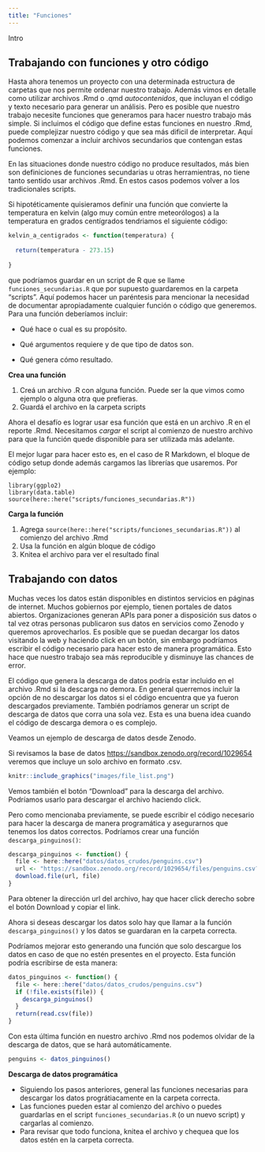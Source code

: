 ```yaml
---
title: "Funciones"
---
```


Intro



## Trabajando con funciones y otro código

Hasta ahora tenemos un proyecto con una determinada estructura de carpetas que nos permite ordenar nuestro trabajo. Además vimos en detalle como utilizar archivos .Rmd o .qmd *autocontenidos*, que incluyan el código y texto necesario para generar un análisis. Pero es posible que nuestro trabajo necesite funciones que generamos para hacer nuestro trabajo más simple. Si incluimos el código que define estas funciones en nuestro .Rmd, puede complejizar nuestro código y que sea más dificil de interpretar. Aquí podemos comenzar a incluir archivos secundarios que contengan estas funciones.

En las situaciones donde nuestro código no produce resultados, más bien son definiciones de funciones secundarias u otras herramientras, no tiene tanto sentido usar archivos .Rmd. En estos casos podemos volver a los tradicionales scripts.

Si hipotéticamente quisieramos definir una función que convierte la temperatura en kelvin (algo muy común entre meteorólogos) a la temperatura en grados centígrados tendriamos el siguiente código:

```r
kelvin_a_centigrados <- function(temperatura) {
  
  return(temperatura - 273.15)
  
}
```

que podríamos guardar en un script de R que se llame `funciones_secundarias.R` que por supuesto guardaremos en la carpeta "scripts". Aquí podemos hacer un paréntesis para mencionar la necesidad de documentar apropiadamente cualquier función o código que generemos. Para una función deberíamos incluir:

-   Qué hace o cual es su propósito.

-   Qué argumentos requiere y de que tipo de datos son.

-   Qué genera cómo resultado.

::: ejercicio

**Crea una función**

1.  Creá un archivo .R con alguna función. Puede ser la que vimos como ejemplo o alguna otra que prefieras.
2.  Guardá el archivo en la carpeta scripts
:::

Ahora el desafío es lograr usar esa función que está en un archivo .R en el reporte .Rmd. Necesitamos *cargar* el script al comienzo de nuestro archivo para que la función quede disponible para ser utilizada más adelante.

El mejor lugar para hacer esto es, en el caso de R Markdown, el bloque de código setup donde además cargamos las librerías que usaremos. Por ejemplo:

    library(ggplo2)
    library(data.table)
    source(here::here("scripts/funciones_secundarias.R"))

::: ejercicio

**Carga la función**

1.  Agrega `source(here::here("scripts/funciones_secundarias.R"))` al comienzo del archivo .Rmd
2.  Usa la función en algún bloque de código
3.  Knitea el archivo para ver el resultado final
:::

## Trabajando con datos

Muchas veces los datos están disponibles en distintos servicios en páginas de internet. Muchos gobiernos por ejemplo, tienen portales de datos abiertos. Organizaciones generan APIs para poner a disposición sus datos o tal vez otras personas publicaron sus datos en servicios como Zenodo y queremos aprovecharlos. Es posible que se puedan decargar los datos visitando la web y haciendo click en un botón, sin embargo podríamos escribir el código necesario para hacer esto de manera programática. Esto hace que nuestro trabajo sea más reproducible y disminuye las chances de error.

El código que genera la descarga de datos podría estar incluido en el archivo .Rmd si la descarga no demora. En general querremos incluir la opción de no descargar los datos si el código encuentra que ya fueron descargados previamente. También podríamos generar un script de descarga de datos que corra una sola vez. Esta es una buena idea cuando el código de descarga demora o es complejo.

Veamos un ejemplo de descarga de datos desde Zenodo.

Si revisamos la base de datos <https://sandbox.zenodo.org/record/1029654> veremos que incluye un solo archivo en formato .csv.

```r
knitr::include_graphics("images/file_list.png")
```

Vemos también el botón "Download" para la descarga del archivo. Podríamos usarlo para descargar el archivo haciendo click.

Pero como mencionaba previamente, se puede escribir el código necesario para hacer la descarga de manera programática y asegurarnos que tenemos los datos correctos. Podríamos crear una función `descarga_pinguinos()`:

``` r
descarga_pinguinos <- function() {
  file <- here::here("datos/datos_crudos/penguins.csv")
  url <- "https://sandbox.zenodo.org/record/1029654/files/penguins.csv?download=1"
  download.file(url, file)
}
```

Para obtener la dirección url del archivo, hay que hacer click derecho sobre el botón Download y copiar el link.

Ahora si deseas descargar los datos solo hay que llamar a la función `descarga_pinguinos()` y los datos se guardaran en la carpeta correcta.

Podríamos mejorar esto generando una función que solo descargue los datos en caso de que no estén presentes en el proyecto. Esta función podría escribirse de esta manera:

``` r
datos_pinguinos <- function() {
  file <- here::here("datos/datos_crudos/penguins.csv")
  if (!file.exists(file)) {
    descarga_pinguinos()
  } 
  return(read.csv(file))
}
```

Con esta última función en nuestro archivo .Rmd nos podemos olvidar de la descarga de datos, que se hará automáticamente.

``` r
penguins <- datos_pinguinos()
```

::: ejercicio


**Descarga de datos programática**

-   Siguiendo los pasos anteriores, general las funciones necesarias para descargar los datos prográtiacamente en la carpeta correcta.
-   Las funciones pueden estar al comienzo del archivo o puedes guardarlas en el script `funciones_secundarias.R` (o un nuevo script) y cargarlas al comienzo.
-   Para revisar que todo funciona, knitea el archivo y chequea que los datos estén en la carpeta correcta.
:::
